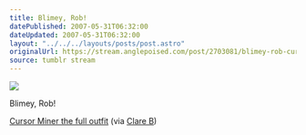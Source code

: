 ```yaml
---
title: Blimey, Rob!
datePublished: 2007-05-31T06:32:00
dateUpdated: 2007-05-31T06:32:00
layout: "../../../layouts/posts/post.astro"
originalUrl: https://stream.anglepoised.com/post/2703081/blimey-rob-cursor-miner-the-full-outfit-via
source: tumblr stream
---
```


![](/images/notes/blimey-rob.jpg)

Blimey, Rob!

[Cursor Miner the full outfit](https://flickr.com/photos/clarebrownlee/436755603/) (via [Clare B](http://flickr.com/photos/clarebrownlee))
